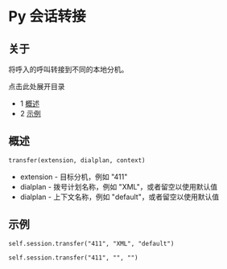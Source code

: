 # Py 会话转接

## 关于

将呼入的呼叫转接到不同的本地分机。

点击此处展开目录

* 1 [概述](#概述)
* 2 [示例](#示例)

## 概述

```xml
transfer(extension, dialplan, context)
```

* extension - 目标分机，例如 "411"
* dialplan - 拨号计划名称，例如 "XML"，或者留空以使用默认值
* dialplan - 上下文名称，例如 "default"，或者留空以使用默认值

## 示例

```xml
self.session.transfer("411", "XML", "default")

self.session.transfer("411", "", "")
```